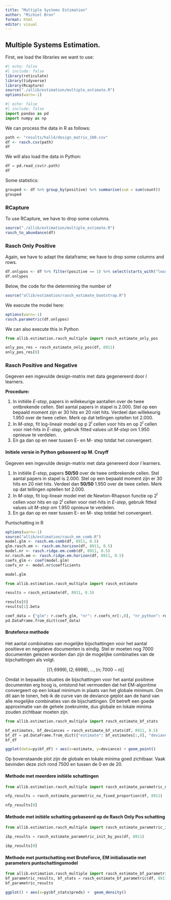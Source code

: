 ```yaml
---
title: "Multiple Systems Estimation"
author: "Michiel Bron"
format: html
editor: visual
---
```


## Multiple Systems Estimation.

First, we load the libraries we want to use:

```r
#| echo: false
#| include: false
library(reticulate)
library(tidyverse)
library(Rcapture)
source("./allib/estimation/multiple_estimate.R")
options(warn=-1)
```

```python
#| echo: false
#| include: false
import pandas as pd
import numpy as np
```

We can process the data in R as follows:

```r
path <- "results/hall4/design_matrix_100.csv" 
df <- rasch.csv(path)
df
```

We will also load the data in Python:

```python
df = pd.read_csv(r.path)
df
```

Some statistics:

```r
grouped <- df %>% group_by(positive) %>% summarise(sum = sum(count))
grouped
```

### RCapture

To use RCapture, we have to drop some columns.

```r
source("./allib/estimation/multiple_estimate.R")
rasch_to_abundance(df)
```

### Rasch Only Positive

Again, we have to adapt the dataframe; we have to drop some columns and rows.

```r
df.onlypos <- df %>% filter(positive == 1) %>% select(starts_with("learner") & !ends_with("positive"), starts_with("h") & ends_with("positive"), matches("count"))
df.onlypos
```

Below, the code for the determining the number of

```r
source("allib/estimation/rasch_estimate_bootstrap.R")
```

We execute the model here:

```r
options(warn=-1)
rasch.parametric(df.onlypos)
```

We can also execute this in Python

```python
from allib.estimation.rasch_multiple import rasch_estimate_only_pos

only_pos_res = rasch_estimate_only_pos(df, 8911)
only_pos_res[0]
```

### Rasch Positive and Negative

Gegeven een ingevulde design-matrix met data gegenereerd door $l$ learners.

**Procedure:**

1.  In initiële *E-step*, papers in willekeurige aantallen over de twee ontbrekende cellen. Stel aantal papers in stapel is 2.000. Stel op een bepaald moment zijn er 30 hits en 20 niet hits. Verdeel dan willekeurig 1.950 over de twee cellen. Merk op dat tellingen optellen tot 2.000.
2.  In *M-step*, fit log-lineair model op p $2^l$ cellen voor hits en op $2^l$ cellen voor niet-hits in *E-step*, gebruik fitted values uit *M-step* om 1.950 opnieuw te verdelen.
3.  En ga dan op en neer tussen E- en M- step totdat het convergeert.

#### Initiele versie in Python gebaseerd op M. Cruyff

Gegeven een ingevulde design-matrix met data genereerd door $l$ learners.

1.  In initiële *E-step*, papers **50/50** over de twee ontbrekende cellen. Stel aantal papers in stapel is 2.000. Stel op een bepaald moment zijn er 30 hits en 20 niet hits. Verdeel dan **50/50** 1.950 over de twee cellen. Merk op dat tellingen optellen tot 2.000.
2.  In *M-step*, fit log-lineair model met de Newton-Rhapson functie op $2^l$ cellen voor hits en op $2^l$ cellen voor niet-hits in *E-step*, gebruik fitted values uit *M-step* om 1.950 opnieuw te verdelen.
3.  En ga dan op en neer tussen E- en M- step totdat het convergeert.

Puntschatting in R

```r
options(warn=-1)
source("allib/estimation/rasch_em_comb.R")
model.glm <- rasch.em.comb(df, 8911, 0.5)
glm.rasch.em <- rasch.em.horizon(df, 8911, 0.5)
model.nr <- rasch.ridge.em.comb(df, 8911, 0.5)
nr.rasch.em <- rasch.ridge.em.horizon(df, 8911, 0.5)
coefs_glm <- coef(model.glm)
coefs_nr <- model.nr$coefficients

```

```r
model.glm


```

```python
from allib.estimation.rasch_multiple import rasch_estimate

results = rasch_estimate(df, 8911, 0.5)
```

```python
results[0]
results[1].beta
```

```python
coef_data = {"glm": r.coefs_glm, "nr": r.coefs_nr[:,0], "nr_python": results[1].beta.tolist()}
pd.DataFrame.from_dict(coef_data)
```

#### Bruteforce methode

Het aantal combinaties van mogelijke bijschattingen voor het aantal positieve en negatieve documenten is eindig. Stel er moeten nog 7000 documenten gelezen worden dan zijn de mogelijke combinaties van de bijschattingen als volgt.

$$[(1; 6999), (2; 6998), \ldots, (n; 7000 - n)]$$

Omdat in bepaalde situaties de bijschattingen voor het aantal positieve documenten erg hoog is, ontstond het vermoeden dat het EM-algoritme convergeert op een lokaal minimum in plaats van het globale minimum. Om dit aan te tonen, heb ik de curve van de deviance geplot aan de hand van alle mogelijke combinaties van de bijschattingen. Dit betreft een goede approximatie van de gehele zoekruimte, dus globale en lokale minima zouden zichtbaar moeten zijn.

```python
from allib.estimation.rasch_multiple import rasch_estimate_bf_stats

bf_estimates, bf_deviances = rasch_estimate_bf_stats(df, 8911, 0.5)
bf_df = pd.DataFrame.from_dict({"estimate": bf_estimates[:,0], "deviance": bf_deviances})
bf_df
```

```r
ggplot(data=py$bf_df) + aes(x=estimate, y=deviance) + geom_point()
```

Op bovenstaande plot zijn de globale en lokale minima goed zichtbaar. Vaak bevinden deze zich rond 7500 en tussen de 0 en de 20.

#### Methode met meerdere initiële schattingen

```python
from allib.estimation.rasch_multiple import rasch_estimate_parametric_no_fixed_proportion 

nfp_results = rasch_estimate_parametric_no_fixed_proportion(df, 8911)
```

```python
nfp_results[0]
```

#### Methode met initiële schatting gebaseerd op de Rasch Only Pos schatting

```python
from allib.estimation.rasch_multiple import rasch_estimate_parametric_init_by_pos

ibp_results = rasch_estimate_parametric_init_by_pos(df, 8911)
```

```python
ibp_results[0]
```
#### Methode met puntschatting met BruteForce, EM initialiasatie met parameters puntschattingsmodel
```python
from allib.estimation.rasch_multiple import rasch_estimate_bf_parametric
bf_parametric_results, bf_stats = rasch_estimate_bf_parametric(df, 8911)
bf_parametric_results
```

```r
ggplot() + aes(x=py$bf_stats$preds) +  geom_density()
```